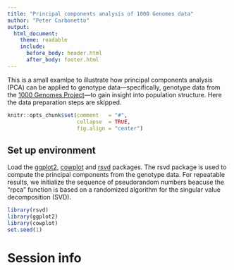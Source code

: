 ```yaml
---
title: "Principal components analysis of 1000 Genomes data"
author: "Peter Carbonetto"
output:
  html_document:
    theme: readable
    include:
      before_body: header.html
      after_body: footer.html
---
```


This is a small examlpe to illustrate how principal components analysis
(PCA) can be applied to genotype data---specifically, genotype data
from the [1000 Genomes Project][1kg]---to gain insight into population
structure. Here the data preparation steps are skipped.

```r
knitr::opts_chunk$set(comment   = "#",
                      collapse  = TRUE,
                      fig.align = "center")
```

## Set up environment

Load the [ggplot2][ggplot2], [cowplot][cowplot] and [rsvd][rsvd]
packages. The rsvd package is used to compute the principal components
from the genotype data. For repeatable results, we initialize the
sequence of pseudorandom numbers beacuse the "rpca" function is based
on a randomized algorithm for the singular value decomposition (SVD).

```r
library(rsvd)
library(ggplot2)
library(cowplot)
set.seed(1)
```

# Session info

[1kg]: https://doi.org/10.1038/nature15393
[ggplot2]: https://cran.r-project.org/package=ggplot2
[cowplot]: https://cran.r-project.org/package=cowplot
[rsvd]: https://cran.r-project.org/package=rsvd
